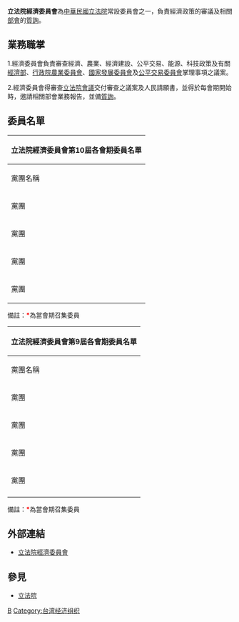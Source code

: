 {{中華民國政府部門基礎資訊
|部門名稱       = 立法院經濟委員會
|外文名稱       = Economics Committee
|外文語言       = 英文
|部門標誌       = ROC Legislative Yuan Seal.svg
|代表圖像       = 
|代表圖像名稱   = 
|首長職銜       = 召集委員
|首長姓名       = [[邱志偉_(政治人物)|邱志偉]]（{{DPP}}）<br>[[謝衣鳳|謝衣鳳]]（{{KMT}}）
|副首長職銜     = 
|副首長姓名     = 
|秘書長職銜     = 
|秘書長姓名     = 
|副秘書長職銜   = 
|副秘書長姓名   = 
|副秘書長姓名二 = 
|副秘書長姓名三 = 
|任命者姓名     = 
|官員任期       = 
|內部單位       = 
|附屬機關       = 
|任務編組       = 
|成立日期       = 
|解散日期       = 
|所屬部門       = [[立法院|立法院]]
|授權法源       = 
|員額           = 由立法委員至少13席，最高不超過15席組成
|年度預算額     = 
|地址           = 10051[[臺北市|臺北市]][[中正區_(臺北市)|中正區]][[中山南路_(臺北市)|中山南路]]1號
|電話           = +886 2 2358-5858
|網站           = [http://www.ly.gov.tw/02_introduce/0204_comm/intro.action?comtcd=19 www.ly.gov.tw]
}}

'''立法院經濟委員會'''為[[中華民國|中華民國]][[立法院|立法院]]常設委員會之一，負責經濟政策的審議及相關[[部會|部會]]的[[質詢|質詢]]。

== 業務職掌 ==
1.經濟委員會負責審查經濟、農業、經濟建設、公平交易、能源、科技政策及有關[[中華民國經濟部|經濟部]]、[[行政院農業委員會|行政院農業委員會]]、[[中華民國國家發展委員會|國家發展委員會]]及[[中華民國公平交易委員會|公平交易委員會]]掌理事項之議案。 

2.經濟委員會得審查[[立法院會議|立法院會議]]交付審查之議案及人民請願書，並得於每會期開始時，邀請相關部會業務報告，並備[[質詢|質詢]]。

==委員名單==
{| class="wikitable"
|-
! colspan="19" | 立法院經濟委員會第10屆各會期委員名單
|-
! 黨團名稱
! colspan="2"| 第1會期
! colspan="2"| 第2會期
! colspan="2"| 第3會期
! colspan="2"| 第4會期
! colspan="2"| 第5會期
|-
| rowspan="9" | {{DPP}}黨團
| style="background: #8EC31F" |
| [[林岱樺|林岱樺]] 
| style="background: #8EC31F" |
| [[林岱樺|林岱樺]]
| style="background: #8EC31F" |
| [[林岱樺|林岱樺]]
| style="background: #8EC31F" |
| [[林岱樺|林岱樺]]
| style="background: #8EC31F" |
| [[林岱樺|林岱樺]]
|-
| style="background: #8EC31F" |
| [[陳明文|陳明文]]
| style="background: #8EC31F" |
| [[陳明文|陳明文]]
| style="background: #8EC31F" |
| [[何欣純|何欣純]]
| style="background: #8EC31F" |
| [[何欣純|何欣純]]
| style="background: #8EC31F" |
| [[陳明文|陳明文]]
|-
| style="background: #8EC31F" |
| [[邱議瑩|邱議瑩]]<font color=FF0000>'''*'''</font>
| style="background: #8EC31F" |
| [[邱議瑩|邱議瑩]]
| style="background: #8EC31F" |
| [[邱議瑩|邱議瑩]]
| style="background: #8EC31F" |
| [[邱議瑩|邱議瑩]]
| style="background: #8EC31F" |
| [[邱議瑩|邱議瑩]]
|-
| style="background: #8EC31F" |
| [[蘇治芬|蘇治芬]] 
| style="background: #8EC31F" |
| [[蘇治芬|蘇治芬]] 
| style="background: #8EC31F" |
| [[蘇治芬|蘇治芬]] 
| style="background: #8EC31F" |
| [[蘇治芬|蘇治芬]] 
| style="background: #8EC31F" |
| [[蘇治芬|蘇治芬]]
|-
| style="background: #8EC31F" |
| [[邱志偉_(政治人物)|邱志偉]]
| style="background: #8EC31F" |
| [[邱志偉_(政治人物)|邱志偉]]
| style="background: #8EC31F" |
| [[邱志偉_(政治人物)|邱志偉]]
| style="background: #8EC31F" |
| [[邱志偉_(政治人物)|邱志偉]]<font color=FF0000>'''*'''</font>
| style="background: #8EC31F" |
| [[邱志偉_(政治人物)|邱志偉]]<font color=FF0000>'''*'''</font>
|-
| style="background: #8EC31F" |
| [[陳亭妃|陳亭妃]]
| style="background: #8EC31F" |
| [[陳亭妃|陳亭妃]]
| style="background: #8EC31F" |
| [[陳亭妃|陳亭妃]]<font color=FF0000>'''*'''</font>
| style="background: #8EC31F" |
| [[陳亭妃|陳亭妃]]
| style="background: #8EC31F" |
| [[陳亭妃|陳亭妃]]
|-
| style="background: #8EC31F" |
| [[賴瑞隆|賴瑞隆]]
| style="background: #8EC31F" |
| [[賴瑞隆|賴瑞隆]]<font color=FF0000>'''*'''</font>
| style="background: #8EC31F" |
| [[賴瑞隆|賴瑞隆]]
| style="background: #8EC31F" |
| [[賴瑞隆|賴瑞隆]]
| style="background: #8EC31F" |
| [[賴瑞隆|賴瑞隆]]
|-
| style="background: #8EC31F" |
| [[蘇震清|蘇震清]]
| style="background: #8EC31F" |
| [[蘇震清|蘇震清]]
| style="background: #8EC31F" |
| [[鄭運鵬|鄭運鵬]]
| style="background: #8EC31F" |
| [[鄭運鵬|鄭運鵬]]
| style="background: grey;" |
| [[蘇震清|蘇震清]]
|-
|
|
|
|
| style="background: #8EC31F" |
| [[蔡易餘|蔡易餘]] 
| style="background: #8EC31F" |
| [[蔡易餘|蔡易餘]] 
|
|
|-
| rowspan="6" | {{KMT}}黨團
| style="background: #2FA8E1;" |
| [[廖國棟|廖國棟]]<font color=FF0000>'''*'''</font> 
| style="background: #2FA8E1;" |
| [[廖國棟|廖國棟]]
| style="background: #2FA8E1;" |
| [[呂玉玲|呂玉玲]]
| style="background: #2FA8E1;" |
| [[呂玉玲|呂玉玲]]
| style="background: #2FA8E1;" |
| [[呂玉玲|呂玉玲]]
|-
| style="background: #2FA8E1;" |
| [[楊瓊瓔|楊瓊瓔]]
| style="background: #2FA8E1;" |
| [[楊瓊瓔|楊瓊瓔]]<font color=FF0000>'''*'''</font>
| style="background: #2FA8E1;" |
| [[楊瓊瓔|楊瓊瓔]]
| style="background: #2FA8E1;" |
| [[楊瓊瓔|楊瓊瓔]]
| style="background: #2FA8E1;" |
| [[楊瓊瓔|楊瓊瓔]]
|-
| style="background: #2FA8E1;" |
| [[孔文吉|孔文吉]]
| style="background: #2FA8E1;" |
| [[孔文吉|孔文吉]]
| style="background: #2FA8E1;" |
| [[孔文吉|孔文吉]]<font color=FF0000>'''*'''</font>
| style="background: #2FA8E1;" |
| [[孔文吉|孔文吉]]
| style="background: #2FA8E1;" |
| [[孔文吉|孔文吉]]
|-
| style="background: #2FA8E1;" |
| [[陳超明|陳超明]] 
| style="background: #2FA8E1;" |
| [[陳超明|陳超明]] 
| style="background: #2FA8E1;" |
| [[陳超明|陳超明]] 
| style="background: #2FA8E1;" |
| [[陳超明|陳超明]] 
| style="background: #2FA8E1;" |
| [[陳超明|陳超明]]
|-
| style="background: #2FA8E1;" |
| [[謝衣鳯|謝衣鳯]]
| style="background: #2FA8E1;" |
| [[謝衣鳯|謝衣鳯]]
| style="background: #2FA8E1;" |
| [[謝衣鳯|謝衣鳯]]
| style="background: #2FA8E1;" |
| [[謝衣鳯|謝衣鳯]]<font color=FF0000>'''*'''</font>
| style="background: #2FA8E1;" |
| [[謝衣鳯|謝衣鳯]]<font color=FF0000>'''*'''</font>
|-
| style="background: #2FA8E1;" |
| [[翁重鈞|翁重鈞]]
| style="background: #2FA8E1;" |
| [[翁重鈞|翁重鈞]]
|
|
|
|
|
|
|-
| rowspan="1" | {{TPP}}黨團
| style="background: #28C8C8;" |
| [[邱臣遠|邱臣遠]]
| style="background: #28C8C8;" |
| [[邱臣遠|邱臣遠]]
| style="background: #28C8C8;" |
| [[蔡壁如|蔡壁如]]
| style="background: #28C8C8;" |
| [[蔡壁如|蔡壁如]]
| style="background: #28C8C8;" |
| [[高虹安|高虹安]]
|-
| rowspan="1" | {{NPPT}}黨團
|
|
|
|
|
|
|
|
| style="background: #FBBE01;" |
| [[邱顯智|邱顯智]] 
|}
備註：<font color=FF0000>'''*'''</font>為當會期召集委員

{| class = "wikitable"
|-
! colspan = "17" | 立法院經濟委員會第9屆各會期委員名單
|-
! 黨團名稱
! colspan = "2" | 第1會期
! colspan = "2" | 第2會期
! colspan = "2" | 第3會期
! colspan = "2" | 第4會期
! colspan = "2" | 第5會期
! colspan = "2" | 第6會期
! colspan = "2" | 第7會期
! colspan = "2" | 第8會期
|-
| rowspan = "10" | {{DPP}}黨團
| style = "background: #8EC31F" |
| [[蘇震清|蘇震清]]<font color=FF0000>'''*'''</font>
| style = "background: #8EC31F" |
| [[蘇震清|蘇震清]]
| style = "background: #8EC31F" |
| [[蘇震清|蘇震清]]
| style = "background: #8EC31F" |
| [[蘇震清|蘇震清]]
| style = "background: #8EC31F" |
| [[蘇震清|蘇震清]]
| style = "background: #8EC31F" |
| [[蘇震清|蘇震清]]<font color=FF0000>'''*'''</font>
| style = "background: #8EC31F" |
| [[蘇震清|蘇震清]]
| style = "background: #8EC31F" |
| [[蘇震清|蘇震清]]<font color=FF0000>'''*'''</font>
|-
| style = "background: #8EC31F" |
| [[林岱樺|林岱樺]]<font color=FF0000>'''*'''</font>
| style = "background: #8EC31F" |
| [[林岱樺|林岱樺]]
| style = "background: #8EC31F" |
| [[林岱樺|林岱樺]]
| style = "background: #8EC31F" |
| [[林岱樺|林岱樺]]
| style = "background: #8EC31F" |
| [[林岱樺|林岱樺]]
| style = "background: #8EC31F" |
| [[林岱樺|林岱樺]]
| style = "background: #8EC31F" |
| [[林岱樺|林岱樺]]
| style = "background: #8EC31F" |
| [[林岱樺|林岱樺]]
|-
| style = "background: #8EC31F" |
| [[高志鵬|高志鵬]]
| style = "background: #8EC31F" |
| [[高志鵬|高志鵬]]
| style = "background: #8EC31F" |
| [[高志鵬|高志鵬]]<font color=FF0000>'''*'''</font>
| style = "background: #8EC31F" |
| [[高志鵬|高志鵬]]
| style = "background: #8EC31F" |
| [[高志鵬|高志鵬]]<font color=FF0000>'''*'''</font>
| style = "background: #8EC31F" |
| [[高志鵬|高志鵬]]
| style = "background: #8EC31F" |
| [[郭國文|郭國文]]
| style = "background: #8EC31F" |
| [[郭國文|郭國文]]
|-
| style = "background: #8EC31F" |
| [[邱議瑩|邱議瑩]]
| style = "background: #8EC31F" |
| [[邱議瑩|邱議瑩]]
| style = "background: #8EC31F" |
| [[邱議瑩|邱議瑩]]<font color=FF0000>'''*'''</font>
| style = "background: #8EC31F" |
| [[邱議瑩|邱議瑩]]
| style = "background: #8EC31F" |
| [[邱議瑩|邱議瑩]]
| style = "background: #8EC31F" |
| [[邱議瑩|邱議瑩]]
| style = "background: #8EC31F" |
| [[邱議瑩|邱議瑩]]
| style = "background: #8EC31F" |
| [[邱議瑩|邱議瑩]]
|-
| style = "background: #8EC31F" |
| [[蘇治芬|蘇治芬]]
| style = "background: #8EC31F" |
| [[蘇治芬|蘇治芬]]
| style = "background: #8EC31F" |
| [[蘇治芬|蘇治芬]]
| style = "background: #8EC31F" |
| [[蘇治芬|蘇治芬]]<font color=FF0000>'''*'''</font>
| style = "background: #8EC31F" |
| [[蘇治芬|蘇治芬]]
| style = "background: #8EC31F" |
| [[蘇治芬|蘇治芬]]
| style = "background: #8EC31F" |
| [[蘇治芬|蘇治芬]]
| style = "background: #8EC31F" |
| [[蘇治芬|蘇治芬]]
|-
| style = "background: #8EC31F" |
| [[陳明文|陳明文]]
| style = "background: #8EC31F" |
| [[陳明文|陳明文]]
| style = "background: #8EC31F" |
| [[陳明文|陳明文]]
| style = "background: #8EC31F" |
| [[陳明文|陳明文]]
| style = "background: #8EC31F" |
| [[鄭運鵬|鄭運鵬]]
| style = "background: #8EC31F" |
| [[鄭運鵬|鄭運鵬]]
| style = "background: #8EC31F" |
| [[邱志偉_(政治人物)|邱志偉]]
| style = "background: #8EC31F" |
| [[邱志偉_(政治人物)|邱志偉]]
|-
| style = "background: #8EC31F" |
| [[黃偉哲|黃偉哲]]
| style = "background: #8EC31F" |
| [[黃偉哲|黃偉哲]]<font color=FF0000>'''*'''</font>
| style = "background: #8EC31F" |
| [[黃偉哲|黃偉哲]]
| style = "background: #8EC31F" |
| [[黃偉哲|黃偉哲]]
| style = "background: #8EC31F" |
| [[莊瑞雄|莊瑞雄]]
| style = "background: #8EC31F" |
| [[莊瑞雄|莊瑞雄]]
| style = "background: #8EC31F" |
| [[莊瑞雄|莊瑞雄]]
| style = "background: #8EC31F" |
| [[莊瑞雄|莊瑞雄]]
|-
| style = "background: #8EC31F" |
| [[邱志偉_(政治人物)|邱志偉]]
| style = "background: #8EC31F" |
| [[邱志偉_(政治人物)|邱志偉]]
| style = "background: #8EC31F" |
| [[邱志偉_(政治人物)|邱志偉]]
| style = "background: #8EC31F" |
| [[邱志偉_(政治人物)|邱志偉]]<font color=FF0000>'''*'''</font>
| style = "background: #8EC31F" |
| [[賴瑞隆|賴瑞隆]]
| style = "background: #8EC31F" |
| [[賴瑞隆|賴瑞隆]]
| style = "background: #8EC31F" |
| [[賴瑞隆|賴瑞隆]]<font color=FF0000>'''*'''</font>
| style = "background: #8EC31F" |
| [[賴瑞隆|賴瑞隆]]
|-
| style = "background: #8EC31F" |
| [[管碧玲|管碧玲]]
| style = "background: #8EC31F" |
| [[管碧玲|管碧玲]]<font color=FF0000>'''*'''</font>
| style = "background: #8EC31F" |
| [[管碧玲|管碧玲]]
| style = "background: #8EC31F" |
| [[管碧玲|管碧玲]]
|
|
|
|
| style = "background: #8EC31F" |
| [[陳亭妃|陳亭妃]]
| style = "background: #8EC31F" |
| [[陳亭妃|陳亭妃]]
|-
| style = "background: #8EC31F" |
| [[蔡培慧|蔡培慧]]
| style = "background: #8EC31F" |
| [[蔡培慧|蔡培慧]]
| style = "background: #8EC31F" |
| [[蕭美琴|蕭美琴]]
| style = "background: #8EC31F" |
| [[蕭美琴|蕭美琴]]
|
|
|
|
|
|
|
|
|-
| rowspan = "4" | {{KMT}}黨團
| style = "background: #2FA8E1;" |
| [[王惠美|王惠美]]
| style = "background: #2FA8E1;" |
| [[王惠美|王惠美]]
| style = "background: #2FA8E1;" |
| [[王惠美|王惠美]]
| style = "background: #2FA8E1;" |
| [[王惠美|王惠美]]
| style = "background: #2FA8E1;" |
| [[王惠美|王惠美]]
| style = "background: #2FA8E1;" |
| [[王惠美|王惠美]]
| style = "background: #2FA8E1;" |
| [[鄭天財|鄭天財]]
| style = "background: #2FA8E1;" |
| [[鄭天財|鄭天財]]
|-
| style = "background: #2FA8E1;" |
| [[孔文吉|孔文吉]]
| style = "background: #2FA8E1;" |
| [[孔文吉|孔文吉]]
| style = "background: #2FA8E1;" |
| [[孔文吉|孔文吉]]
| style = "background: #2FA8E1;" |
| [[孔文吉|孔文吉]]
| style = "background: #2FA8E1;" |
| [[孔文吉|孔文吉]]
| style = "background: #2FA8E1;" |
| [[孔文吉|孔文吉]]
| style = "background: #2FA8E1;" |
| [[孔文吉|孔文吉]]<font color=FF0000>'''*'''</font>
| style = "background: #2FA8E1;" |
| [[孔文吉|孔文吉]]
|-
| style = "background: #2FA8E1;" |
| [[廖國棟|廖國棟]]
| style = "background: #2FA8E1;" |
| [[廖國棟|廖國棟]]
| style = "background: #2FA8E1;" |
| [[陳超明|陳超明]]
| style = "background: #2FA8E1;" |
| [[陳超明|陳超明]]
| style = "background: #2FA8E1;" |
| [[廖國棟|廖國棟]]<font color=FF0000>'''*'''</font>
| style = "background: #2FA8E1;" |
| [[廖國棟|廖國棟]]
| style = "background: #2FA8E1;" |
| [[廖國棟|廖國棟]]
| style = "background: #2FA8E1;" |
| [[廖國棟|廖國棟]]
|-
| style = "background: #2FA8E1;" |
| [[張麗善|張麗善]]
| style = "background: #2FA8E1;" |
| [[張麗善|張麗善]]
| style = "background: #2FA8E1;" |
| [[張麗善|張麗善]]
| style = "background: #2FA8E1;" |
| [[張麗善|張麗善]]
| style = "background: #2FA8E1;" |
| [[陳超明|陳超明]]
| style = "background: #2FA8E1;" |
| [[陳超明|陳超明]]<font color=FF0000>'''*'''</font>
| style = "background: #2FA8E1;" |
| [[陳超明|陳超明]]
| style = "background: #2FA8E1;" |
| [[陳超明|陳超明]]<font color=FF0000>'''*'''</font>
|-
| rowspan = "1" | {{NPPT}}黨團
| style = "background: #FBBE01;" |
| [[徐永明|徐永明]]
| style = "background: #FBBE01;" |
| [[徐永明|徐永明]]
| style = "background: #FBBE01;" |
| [[徐永明|徐永明]]
| style = "background: #FBBE01;" |
| [[徐永明|徐永明]]
| style = "background: #FBBE01;" |
| [[高潞·以用·巴魕剌|高潞·以用·巴魕剌]]
| style = "background: #FBBE01;" |
| [[高潞·以用·巴魕剌|高潞·以用·巴魕剌]]
| style = "background: #FBBE01;" |
| [[徐永明|徐永明]]
| style = "background: #FBBE01;" |
| [[徐永明|徐永明]]
|-
| rowspan = "1" | {{PFP}}黨團
|
|
|
|
|
|
|
|
| style = "background: #ff9955;" |
| [[周陳秀霞|周陳秀霞]]
| style = "background: #ff9955;" |
| [[周陳秀霞|周陳秀霞]]
| style = "background: #ff9955;" |
| [[周陳秀霞|周陳秀霞]]
| style = "background: #ff9955;" |
| [[周陳秀霞|周陳秀霞]]
|-
|}
備註：<font color=FF0000>'''*'''</font>為當會期召集委員

== 外部連結 ==
*[http://www.ly.gov.tw/02_introduce/0204_comm/intro.action?comtcd=19 立法院經濟委員會]{{zh-tw}}

== 參見 ==
{{Commons cat|Economics Committee of the Legislative Yuan}}
*[[立法院|立法院]]

{{立法院常設委員會}}
[[Category:立法院常設委員會|B]]
[[Category:台湾经济组织|Category:台湾经济组织]]